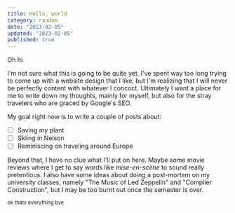 ```yaml
---
title: Hello, world
category: random
date: "2023-02-05"
updated: "2023-02-05"
published: true
---
```


Oh hi.

I'm not sure what this is going to be quite yet. I've spent way too long trying to come up with a website design that I like, but I'm realizing that I will never be perfectly content with whatever I concoct. Ultimately I want a place for me to write down my thoughts, mainly for myself, but also for the stray travelers who are graced by Google's SEO.

My goal right now is to write a couple of posts about:

- [ ] Saving my plant
- [ ] Skiing in Nelson
- [ ] Reminiscing on traveling around Europe

Beyond that, I have no clue what I'll put on here. Maybe some movie reviews where I get to say words like _mise-en-scène_ to sound really pretentious. I also have some ideas about doing a post-mortem on my university classes, namely "The Music of Led Zeppelin" and "Compiler Construction", but I may be too burnt out once the semester is over.

<sup>ok thats everything bye</sup>

